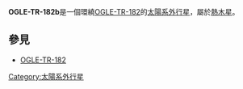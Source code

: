 {{Planetbox begin 
| name = OGLE-TR-182 b
}} 
{{Planetbox orbit 
| semimajor = 0.051 ± 0.001
| eccentricity = 0
| period = 3.9791 ± 1e-5
| inclination = 85.7 ± 0.3
| ang_dist = 0.001
| t_peri = 2454270.572
| semi-amp = 95.7
}}
{{Planetbox character 
| mass = 1.01 ± 0.15
| radius = 1.13<sup>+0.24</sup><sub>-0.08</sub>
}} 
{{Planetbox discovery 
| discovery_date = October 28, 2007
| discoverers = Pont et al. ([[Optical_Gravitational_Lensing_Experiment|OGLE]])
| discovery_method = 凌日法
}} 
{{Planetbox end}}
'''OGLE-TR-182b'''是一個環繞[[OGLE-TR-182|OGLE-TR-182]]的[[太陽系外行星|太陽系外行星]]，屬於[[熱木星|熱木星]]。
== 參見 ==
* [[OGLE-TR-182|OGLE-TR-182]]
{{太陽系外行星小作品}}

[[Category:太陽系外行星|Category:太陽系外行星]]